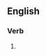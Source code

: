==English==

===Verb===
{{head|en|present participle}}

# {{present participle of|obscure|lang=en|nocat=1}}